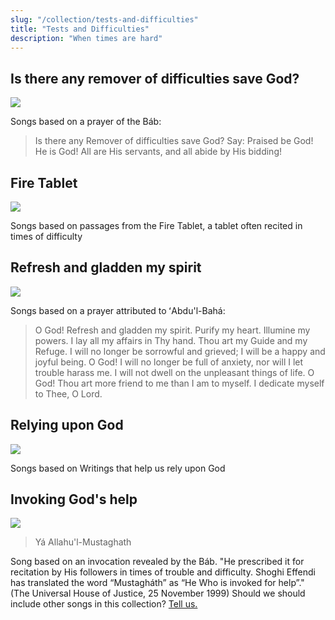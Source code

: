 ```yaml
---
slug: "/collection/tests-and-difficulties"
title: "Tests and Difficulties"
description: "When times are hard"
---
```



<Prose>
    <h2>Is there any remover of difficulties save God?</h2>
</Prose>

![](./storm.jpg)

<Prose>
    Songs based on a prayer of the Báb:
    <blockquote>Is there any Remover of difficulties save God? Say: Praised be God! He is God! All are His servants, and all abide by His bidding!</blockquote>
</Prose>

<SongCollection>
    <Song songSlug="is-there-any-remover" />
    <Song songSlug="kodi-palinso-wina" />
    <Song songSlug="iparhi-allos-litrotis" />
    <Song songSlug="kuna-mtu" />
    <Song songSlug="is-there-any-remover-of-difficulties" />
    <Song songSlug="remover-of-difficulties" />
</SongCollection>

<Prose>
    <h2>Fire Tablet</h2>
</Prose>

![](./fire.jpg)

<Prose>
    Songs based on passages from the Fire Tablet, a tablet often recited in times of difficulty
</Prose>

<SongCollection>
    <Song songSlug="bear-and-endure" />
    <Song songSlug="o-fire-of-the-worlds" />
</SongCollection>

<Prose>
    <h2>Refresh and gladden my spirit</h2>
</Prose>

![](./flowers.jpg)

<Prose>
    Songs based on a prayer attributed to ʻAbdu'l-Bahá:
    <blockquote>O God! Refresh and gladden my spirit. Purify my heart. Illumine my powers. I lay all my affairs in Thy hand. Thou art my Guide and my Refuge. I will no longer be sorrowful and grieved; I will be a happy and joyful being. O God! I will no longer be full of anxiety, nor will I let trouble harass me. I will not dwell on the unpleasant things of life. O God! Thou art more friend to me than I am to myself. I dedicate myself to Thee, O Lord.</blockquote>
</Prose>

<SongCollection>
    <Song songSlug="corrobora" />
    <Song songSlug="refrenergy" />
    <Song songSlug="erquicke" />
</SongCollection>

<Prose>
    <h2>Relying upon God</h2>
</Prose>

![](./mountain.jpg)

<Prose>
    Songs based on Writings that help us rely upon God
</Prose>

<SongCollection>
    <Song songSlug="armed" />
    <Song songSlug="find-me" />
    <Song songSlug="if-any-differences" />
    <Song songSlug="no-one-but-thee" />
    <Song songSlug="rely-upon-god" />
    <Song songSlug="remember-at-all-times" />
    <Song songSlug="sorrow-not" />
</SongCollection>

<Prose>
    <h2>Invoking God's help</h2>
</Prose>

![](./birds.jpg)

<Prose>
    <blockquote>
        Yá Allahu'l-Mustaghath
    </blockquote>
    Song based on an invocation revealed by the Báb. "He prescribed it for recitation by His followers in times of trouble and difficulty. Shoghi Effendi has translated the word “Mustagháth” as “He Who is invoked for help”." (The Universal House of Justice, 25 November 1999)
</Prose>

<SongCollection>
    <Song songSlug="ya-allah-el-mustaghas" />
</SongCollection>

<Prose>
    Should we should include other songs in this collection? <a href="/contact">Tell us.</a>
</Prose>
